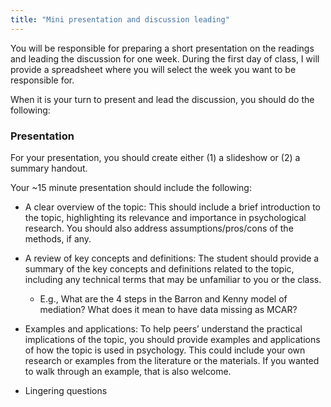 ```yaml
---
title: "Mini presentation and discussion leading"
---
```


You will be responsible for preparing a short presentation on the readings and leading the discussion for one week. During the first day of class, I will provide a spreadsheet where you will select the week you want to be responsible for.

When it is your turn to present and lead the discussion, you should do the following:

### Presentation

For your presentation, you should create either (1) a  slideshow or (2) a summary handout. 

Your ~15 minute presentation should include the following:

- A clear overview of the topic: This should include a brief introduction to the topic, highlighting its relevance and importance in psychological research. You should also address assumptions/pros/cons of the methods, if any.  

- A review of key concepts and definitions: The student should provide a summary of the key concepts and definitions related to the topic, including any technical terms that may be unfamiliar to you or the class. 

  - E.g., What are the 4 steps in the Barron and Kenny model of mediation? What does it mean to have data missing as MCAR?

- Examples and applications: To help peers' understand the practical implications of the topic, you should provide examples and applications of how the topic is used in psychology. This could include your own research or examples from the literature or the materials. If you wanted to walk through an example, that is also welcome.

- Lingering questions

